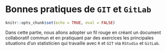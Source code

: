 # Bonnes pratiques de `GIT` et `GitLab` {#gitexo}

```r
knitr::opts_chunk$set(echo = TRUE, eval = FALSE)
```



Dans cette partie, nous allons adopter un fil rouge en créant un document collaboratif commun et en pratiquant par des exercices les principales situations d'un statisticien qui travaille avec `R` et `GIT` via `RStudio` et `GitLab`.


